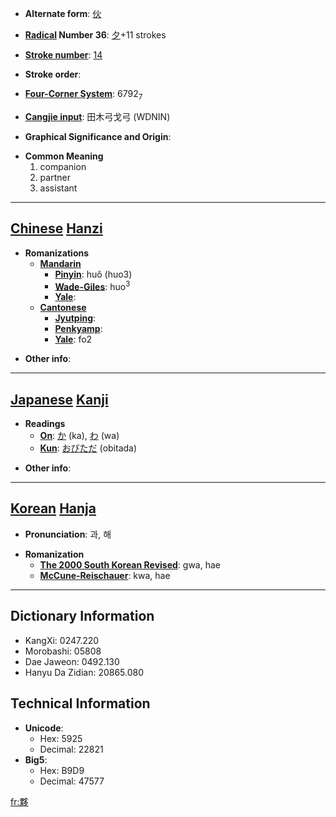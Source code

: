 * '''Alternate form''': [[伙]]

* '''[[Wiktionary:Chinese radical index| Radical]] Number 36''': [[Wiktionary:Chinese radical index 夕|夕]]+11 strokes

* '''[[Wiktionary:Chinese total strokes index|Stroke number]]''': [[Wiktionary:Chinese total strokes index 14|14]]

* '''Stroke order''': 

* '''[[Wiktionary:Chinese four corner index|Four-Corner System]]''': 6792<sub>7</sub>

* '''[[Wiktionary:Chinese Cangjie index|Cangjie input]]''': 田木弓戈弓 (WDNIN)

* '''Graphical Significance and Origin''': 

* '''Common Meaning'''
*#companion
*# partner
*# assistant


----

== [[Chinese]] [[Hanzi]] ==

* '''Romanizations'''
** '''[[Mandarin]]'''
*** '''[[Pinyin]]''': huǒ (huo3)
*** '''[[Wade-Giles]]''': huo<sup>3</sup>
*** '''[[Yale]]''': 
** '''[[Cantonese]]'''
*** '''[[Jyutping]]''':
*** '''[[Penkyamp]]''': 
*** '''[[Yale]]''': fo2

* '''Other info''': 

----

== [[Japanese]] [[Kanji]] ==

* '''Readings'''
** '''[[On]]''': [[か]] (ka), [[わ]] (wa)
** '''[[Kun]]''': [[おびただ]] (obitada)

* '''Other info''':  

----

== [[Korean]] [[Hanja]] ==

* '''Pronunciation''': 과, 해

* '''Romanization'''
** '''[[The 2000 South Korean Revised Romanization|The 2000 South Korean Revised]]''': gwa, hae
** '''[[McCune-Reischauer]]''': kwa, hae

----

== Dictionary Information ==

* KangXi: 0247.220
* Morobashi: 05808
* Dae Jaweon: 0492.130
* Hanyu Da Zidian: 20865.080

== Technical Information ==

* '''Unicode''':
** Hex: 5925
** Decimal: 22821
* '''Big5''':
** Hex: B9D9
** Decimal: 47577

[[fr:夥]]
